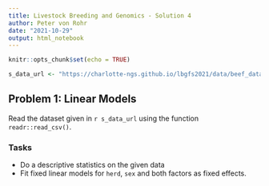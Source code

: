 ```yaml
---
title: Livestock Breeding and Genomics - Solution 4
author: Peter von Rohr
date: "2021-10-29"
output: html_notebook
---
```


```r
knitr::opts_chunk$set(echo = TRUE)
```


```r
s_data_url <- "https://charlotte-ngs.github.io/lbgfs2021/data/beef_data_blup.csv"
```

## Problem 1: Linear Models
Read the dataset given in `r s_data_url` using the function `readr::read_csv()`. 


### Tasks

* Do a descriptive statistics on the given data
* Fit fixed linear models for `herd`, `sex` and both factors as fixed effects.

